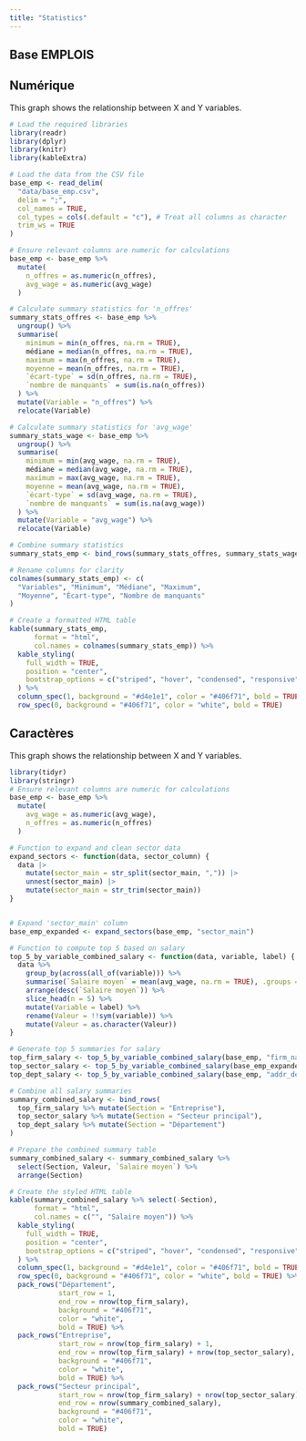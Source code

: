 ```yaml
---
title: "Statistics"
---
```


## Base EMPLOIS
<div class="graph-section">
  <h2>Numérique </h2>
  <p>This graph shows the relationship between X and Y variables.</p>
```r
# Load the required libraries
library(readr)
library(dplyr)
library(knitr)
library(kableExtra)

# Load the data from the CSV file
base_emp <- read_delim(
  "data/base_emp.csv",
  delim = ";",
  col_names = TRUE,
  col_types = cols(.default = "c"), # Treat all columns as character
  trim_ws = TRUE
)

# Ensure relevant columns are numeric for calculations
base_emp <- base_emp %>%
  mutate(
    n_offres = as.numeric(n_offres),
    avg_wage = as.numeric(avg_wage)
  )

# Calculate summary statistics for 'n_offres'
summary_stats_offres <- base_emp %>%
  ungroup() %>%
  summarise(
    minimum = min(n_offres, na.rm = TRUE),
    médiane = median(n_offres, na.rm = TRUE),
    maximum = max(n_offres, na.rm = TRUE),
    moyenne = mean(n_offres, na.rm = TRUE),
    `écart-type` = sd(n_offres, na.rm = TRUE),
    `nombre de manquants` = sum(is.na(n_offres))
  ) %>%
  mutate(Variable = "n_offres") %>%
  relocate(Variable)

# Calculate summary statistics for 'avg_wage'
summary_stats_wage <- base_emp %>%
  ungroup() %>%
  summarise(
    minimum = min(avg_wage, na.rm = TRUE),
    médiane = median(avg_wage, na.rm = TRUE),
    maximum = max(avg_wage, na.rm = TRUE),
    moyenne = mean(avg_wage, na.rm = TRUE),
    `écart-type` = sd(avg_wage, na.rm = TRUE),
    `nombre de manquants` = sum(is.na(avg_wage))
  ) %>%
  mutate(Variable = "avg_wage") %>%
  relocate(Variable)

# Combine summary statistics
summary_stats_emp <- bind_rows(summary_stats_offres, summary_stats_wage)

# Rename columns for clarity
colnames(summary_stats_emp) <- c(
  "Variables", "Minimum", "Médiane", "Maximum", 
  "Moyenne", "Écart-type", "Nombre de manquants"
)

# Create a formatted HTML table
kable(summary_stats_emp,
      format = "html",
      col.names = colnames(summary_stats_emp)) %>%
  kable_styling(
    full_width = TRUE,
    position = "center",
    bootstrap_options = c("striped", "hover", "condensed", "responsive", "bordered")
  ) %>%
  column_spec(1, background = "#d4e1e1", color = "#406f71", bold = TRUE) %>%
  row_spec(0, background = "#406f71", color = "white", bold = TRUE)

```
</div> 



<div class="graph-section">
  <h2>Caractères </h2>
  <p>This graph shows the relationship between X and Y variables.</p>
```r
library(tidyr)
library(stringr)
# Ensure relevant columns are numeric for calculations
base_emp <- base_emp %>%
  mutate(
    avg_wage = as.numeric(avg_wage),
    n_offres = as.numeric(n_offres)
  )

# Function to expand and clean sector data
expand_sectors <- function(data, sector_column) {
  data |>
    mutate(sector_main = str_split(sector_main, ",")) |> 
    unnest(sector_main) |> 
    mutate(sector_main = str_trim(sector_main))
}


# Expand 'sector_main' column
base_emp_expanded <- expand_sectors(base_emp, "sector_main")

# Function to compute top 5 based on salary
top_5_by_variable_combined_salary <- function(data, variable, label) {
  data %>%
    group_by(across(all_of(variable))) %>%
    summarise(`Salaire moyen` = mean(avg_wage, na.rm = TRUE), .groups = "drop") %>%
    arrange(desc(`Salaire moyen`)) %>%
    slice_head(n = 5) %>%
    mutate(Variable = label) %>%
    rename(Valeur = !!sym(variable)) %>%
    mutate(Valeur = as.character(Valeur))
}

# Generate top 5 summaries for salary
top_firm_salary <- top_5_by_variable_combined_salary(base_emp, "firm_name", "Firm Name")
top_sector_salary <- top_5_by_variable_combined_salary(base_emp_expanded, "sector_main", "Sector Main")
top_dept_salary <- top_5_by_variable_combined_salary(base_emp, "addr_dept_main", "Department")

# Combine all salary summaries
summary_combined_salary <- bind_rows(
  top_firm_salary %>% mutate(Section = "Entreprise"),
  top_sector_salary %>% mutate(Section = "Secteur principal"),
  top_dept_salary %>% mutate(Section = "Département")
)

# Prepare the combined summary table
summary_combined_salary <- summary_combined_salary %>%
  select(Section, Valeur, `Salaire moyen`) %>%
  arrange(Section)

# Create the styled HTML table
kable(summary_combined_salary %>% select(-Section),
      format = "html",
      col.names = c("", "Salaire moyen")) %>%
  kable_styling(
    full_width = TRUE,
    position = "center",
    bootstrap_options = c("striped", "hover", "condensed", "responsive", "bordered")
  ) %>%
  column_spec(1, background = "#d4e1e1", color = "#406f71", bold = TRUE) %>%
  row_spec(0, background = "#406f71", color = "white", bold = TRUE) %>%
  pack_rows("Département", 
            start_row = 1, 
            end_row = nrow(top_firm_salary), 
            background = "#406f71", 
            color = "white", 
            bold = TRUE) %>%
  pack_rows("Entreprise", 
            start_row = nrow(top_firm_salary) + 1, 
            end_row = nrow(top_firm_salary) + nrow(top_sector_salary), 
            background = "#406f71", 
            color = "white", 
            bold = TRUE) %>%
  pack_rows("Secteur principal", 
            start_row = nrow(top_firm_salary) + nrow(top_sector_salary) + 1, 
            end_row = nrow(summary_combined_salary), 
            background = "#406f71", 
            color = "white", 
            bold = TRUE)
```
</div> 